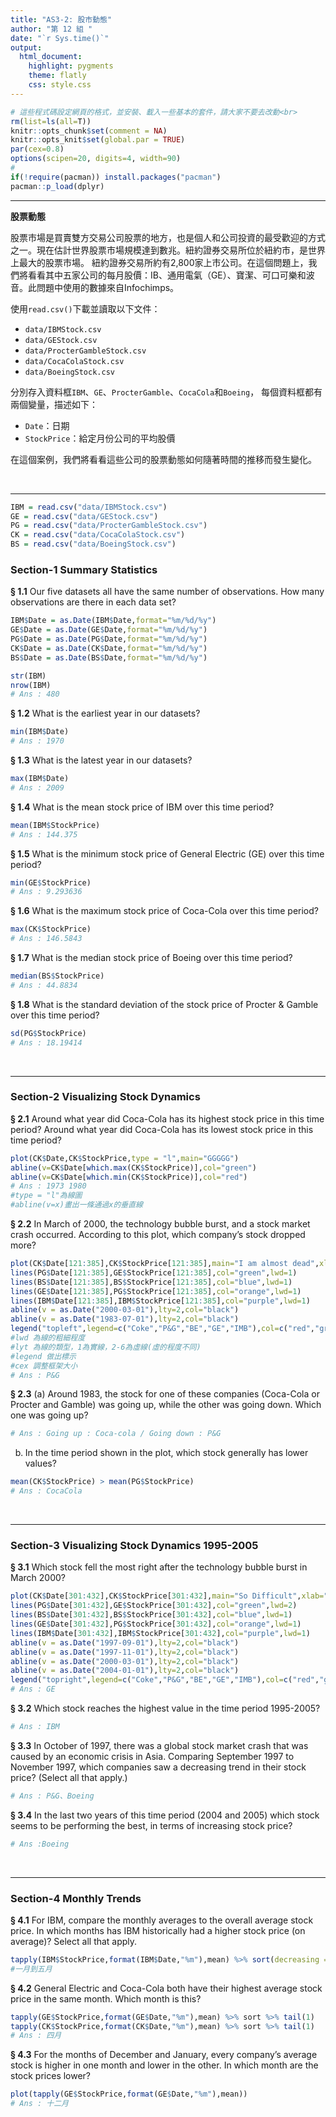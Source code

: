 ```yaml
---
title: "AS3-2: 股市動態"
author: "第 12 組 "
date: "`r Sys.time()`"
output:
  html_document:
    highlight: pygments
    theme: flatly
    css: style.css
---
```


```r
# 這些程式碼設定網頁的格式，並安裝、載入一些基本的套件，請大家不要去改動<br>
rm(list=ls(all=T))
knitr::opts_chunk$set(comment = NA)
knitr::opts_knit$set(global.par = TRUE)
par(cex=0.8)
options(scipen=20, digits=4, width=90)
#
if(!require(pacman)) install.packages("pacman")
pacman::p_load(dplyr)
```
<hr>

**股票動態**

股票市場是買賣雙方交易公司股票的地方，也是個人和公司投資的最受歡迎的方式之一。現在估計世界股票市場規模達到數兆。紐約證券交易所位於紐約市，是世界上最大的股票市場。 紐約證券交易所約有2,800家上市公司。在這個問題上，我們將看看其中五家公司的每月股價：IB、通用電氣（GE）、寶潔、可口可樂和波音。此問題中使用的數據來自Infochimps。

使用`read.csv()`下載並讀取以下文件：

+ `data/IBMStock.csv`
+ `data/GEStock.csv`
+ `data/ProcterGambleStock.csv`
+ `data/CocaColaStock.csv`
+ `data/BoeingStock.csv` 

分別存入資料框`IBM`、`GE`、`ProcterGamble`、`CocaCola`和`Boeing`，
每個資料框都有兩個變量，描述如下：

+ `Date`：日期
+ `StockPrice`：給定月份公司的平均股價

在這個案例，我們將看看這些公司的股票動態如何隨著時間的推移而發生變化。

<br><hr>
```r
IBM = read.csv("data/IBMStock.csv")
GE = read.csv("data/GEStock.csv")
PG = read.csv("data/ProcterGambleStock.csv")
CK = read.csv("data/CocaColaStock.csv")
BS = read.csv("data/BoeingStock.csv")
```

###  Section-1 Summary Statistics

__§ 1.1__ Our five datasets all have the same number of observations. How many observations are there in each data set?
```r
IBM$Date = as.Date(IBM$Date,format="%m/%d/%y")
GE$Date = as.Date(GE$Date,format="%m/%d/%y")
PG$Date = as.Date(PG$Date,format="%m/%d/%y")
CK$Date = as.Date(CK$Date,format="%m/%d/%y")
BS$Date = as.Date(BS$Date,format="%m/%d/%y")

str(IBM)
nrow(IBM)
# Ans : 480
```


__§ 1.2__ What is the earliest year in our datasets?
```r
min(IBM$Date)
# Ans : 1970
```

__§ 1.3__ What is the latest year in our datasets?
```r
max(IBM$Date)
# Ans : 2009
```

__§ 1.4__ What is the mean stock price of IBM over this time period?
```r
mean(IBM$StockPrice)
# Ans : 144.375
```

__§ 1.5__ What is the minimum stock price of General Electric (GE) over this time period?
```r
min(GE$StockPrice)
# Ans : 9.293636
```

__§ 1.6__ What is the maximum stock price of Coca-Cola over this time period?
```r
max(CK$StockPrice)
# Ans : 146.5843
```

__§ 1.7__ What is the median stock price of Boeing over this time period?
```r
median(BS$StockPrice)
# Ans : 44.8834
```

__§ 1.8__ What is the standard deviation of the stock price of Procter & Gamble over this time period?
```r
sd(PG$StockPrice)
# Ans : 18.19414
```

<br><hr>

###  Section-2 Visualizing Stock Dynamics

__§ 2.1__ Around what year did Coca-Cola has its highest stock price in this time period? Around what year did Coca-Cola has its lowest stock price in this time period?
```r
plot(CK$Date,CK$StockPrice,type = "l",main="GGGGG")
abline(v=CK$Date[which.max(CK$StockPrice)],col="green")
abline(v=CK$Date[which.min(CK$StockPrice)],col="red")
# Ans : 1973 1980
#type = "l"為線圖
#abline(v=x)畫出一條通過x的垂直線
```


__§ 2.2__ In March of 2000, the technology bubble burst, and a stock market crash occurred. According to this plot, which company's stock dropped more?
```r
plot(CK$Date[121:385],CK$StockPrice[121:385],main="I am almost dead",xlab="Date",ylab="StockPrice",type = "l",col="red",lwd=1,ylim = c(0,210))
lines(PG$Date[121:385],GE$StockPrice[121:385],col="green",lwd=1)
lines(BS$Date[121:385],BS$StockPrice[121:385],col="blue",lwd=1)
lines(GE$Date[121:385],PG$StockPrice[121:385],col="orange",lwd=1)
lines(IBM$Date[121:385],IBM$StockPrice[121:385],col="purple",lwd=1)
abline(v = as.Date("2000-03-01"),lty=2,col="black")
abline(v = as.Date("1983-07-01"),lty=2,col="black")
legend("topleft",legend=c("Coke","P&G","BE","GE","IMB"),col=c("red","green","blue","orange","purple"),lwd=2,cex=0.8)
#lwd 為線的粗細程度
#lyt 為線的類型，1為實線，2-6為虛線(虛的程度不同)
#legend 做出標示
#cex 調整框架大小
# Ans : P&G
```

__§ 2.3__ (a) Around 1983, the stock for one of these companies (Coca-Cola or Procter and Gamble) was going up, while the other was going down. Which one was going up? 
```r
# Ans : Going up : Coca-cola / Going down : P&G
```

(b) In the time period shown in the plot, which stock generally has lower values?
```r
mean(CK$StockPrice) > mean(PG$StockPrice)
# Ans : CocaCola
```


<br><hr>

###  Section-3 Visualizing Stock Dynamics 1995-2005

__§ 3.1__ Which stock fell the most right after the technology bubble burst in March 2000?
```r
plot(CK$Date[301:432],CK$StockPrice[301:432],main="So Difficult",xlab="Date",ylab="StockPrice",type = "l",col="red",lwd=2,ylim = c(0,210))
lines(PG$Date[301:432],GE$StockPrice[301:432],col="green",lwd=2)
lines(BS$Date[301:432],BS$StockPrice[301:432],col="blue",lwd=1)
lines(GE$Date[301:432],PG$StockPrice[301:432],col="orange",lwd=1)
lines(IBM$Date[301:432],IBM$StockPrice[301:432],col="purple",lwd=1)
abline(v = as.Date("1997-09-01"),lty=2,col="black")
abline(v = as.Date("1997-11-01"),lty=2,col="black")
abline(v = as.Date("2000-03-01"),lty=2,col="black")
abline(v = as.Date("2004-01-01"),lty=2,col="black")
legend("topright",legend=c("Coke","P&G","BE","GE","IMB"),col=c("red","green","blue","orange","purple"),lwd=3,cex=0.9)
# Ans : GE
```

__§ 3.2__ Which stock reaches the highest value in the time period 1995-2005?
```r
# Ans : IBM
```

__§ 3.3__ In October of 1997, there was a global stock market crash that was caused by an economic crisis in Asia. Comparing September 1997 to November 1997, which companies saw a decreasing trend in their stock price? (Select all that apply.)
```r
# Ans : P&G、Boeing
```

__§ 3.4__ In the last two years of this time period (2004 and 2005) which stock seems to be performing the best, in terms of increasing stock price?
```r
# Ans :Boeing
```


<br><hr>


###  Section-4 Monthly Trends

__§ 4.1__ For IBM, compare the monthly averages to the overall average stock price. In which months has IBM historically had a higher stock price (on average)? Select all that apply.
```r
tapply(IBM$StockPrice,format(IBM$Date,"%m"),mean) %>% sort(decreasing = TRUE) > mean(IBM$StockPrice)
#一月到五月
```

__§ 4.2__ General Electric and Coca-Cola both have their highest average stock price in the same month. Which month is this?
```r
tapply(GE$StockPrice,format(GE$Date,"%m"),mean) %>% sort %>% tail(1)
tapply(CK$StockPrice,format(CK$Date,"%m"),mean) %>% sort %>% tail(1)
# Ans : 四月
```

__§ 4.3__ For the months of December and January, every company's average stock is higher in one month and lower in the other. In which month are the stock prices lower?
```r
plot(tapply(GE$StockPrice,format(GE$Date,"%m"),mean))
# Ans : 十二月
```

<br><br><br>


